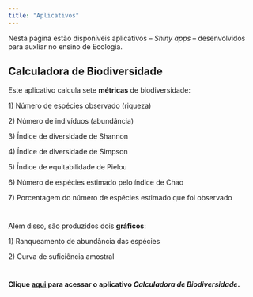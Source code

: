 ---
title: "Aplicativos"
---

Nesta página estão disponíveis aplicativos -- *Shiny apps* -- desenvolvidos para auxliar no ensino de Ecologia.

## Calculadora de Biodiversidade

Este aplicativo calcula sete **métricas** de biodiversidade:

1\) Número de espécies observado (riqueza)

2\) Número de indivíduos (abundância)

3\) Índice de diversidade de Shannon

4\) Índice de diversidade de Simpson

5\) Índice de equitabilidade de Pielou

6\) Número de espécies estimado pelo índice de Chao

7\) Porcentagem do número de espécies estimado que foi observado

# 

Além disso, são produzidos dois **gráficos**:

1\) Ranqueamento de abundância das espécies

2\) Curva de suficiência amostral

# 

**Clique [aqui](https://buenoas.shinyapps.io/calculadora_biodiversidade) para acessar o aplicativo *Calculadora de Biodiversidade*.**
